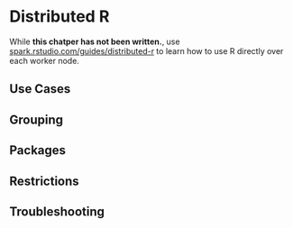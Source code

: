 # Distributed R {#distributed}

While **this chatper has not been written.**, use [spark.rstudio.com/guides/distributed-r](http://spark.rstudio.com/guides/distributed-r/) to learn how to use R directly over each worker node.

## Use Cases

## Grouping

## Packages

## Restrictions

## Troubleshooting

